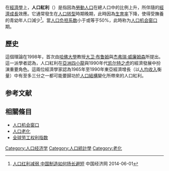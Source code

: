 在[[經濟學|經濟學]]上，'''人口紅利'''（{{lang-en|demographic dividend}}）是指因為[[劳动力|勞動人口]]在總人口中的比例上升，所伴隨的[[經濟成長|經濟成長]]效應。它通常發生在[[人口转型|人口转型]]時期晚期，此時因為[[生育率|生育率]]下降，使得受撫養的青幼年人口減少<ref>[http://views.ce.cn/view/ent/201303/01/t20130301_24156485.shtml 人口红利减弱 中国制造如何扬长避短] {{Wayback|url=http://views.ce.cn/view/ent/201303/01/t20130301_24156485.shtml |date=20201021173633 }} 中国经济网 2014-06-01</ref>。當[[人口负担系数|人口负担系数]]小于或等于50%，此時称为[[人口机会窗口|人口机会窗口]]期。

==歷史==
這個理論在1998年，首次由[[哈佛大學|哈佛大學]]教授[[大卫·布鲁姆|大卫·布鲁姆]]與[[杰弗瑞·威廉姆森|杰弗瑞·威廉姆森]]所提出。這一派學者認為，人口紅利在[[亞洲四小龍|亞洲四小龍]]與1990年代[[凯尔特之虎|凯尔特之虎]]的經濟發展中扮演重要角色。這兩位經濟學家認為1965年至1990年東亞經濟增長（以[[人均收入|人均收入]]衡量）中有至多三分之一都可能要歸功於[[人口結構|人口結構]]變化所帶來的人口紅利。

==参考文献==
<references/>

== 相關條目 ==
* [[人口机会窗口|人口机会窗口]]
* [[人口老化|人口老化]]
* [[全球权利指数|全球劳工权利指数]]

{{DEFAULTSORT:Demographic dividend}}
[[Category:人口经济学|Category:人口经济学]]
[[Category:人口統計學|Category:人口統計學]]
[[Category:老化|Category:老化]]